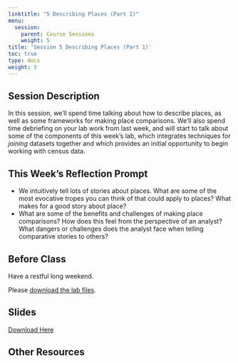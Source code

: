 ```yaml
---
linktitle: "5 Describing Places (Part 1)"
menu:
  session:
    parent: Course Sessions
    weight: 5
title: 'Session 5 Describing Places (Part 1)'
toc: true
type: docs
weight: 5
---
```


## Session Description

In this session, we'll spend time talking about how to describe places, as well as some frameworks for making place comparisons. We'll also spend time debriefing on your lab work from last week, and will start to talk about some of the components of this week's lab, which integrates techniques for *joining* datasets together and which provides an initial opportunity to begin working with census data.

## This Week's Reflection Prompt

- We intuitively tell lots of stories about places. What are some of the most evocative tropes you can think of that could apply to places? What makes for a good story about place?
- What are some of the benefits and challenges of making place comparisons? How does this feel from the perspective of an analyst? What dangers or challenges does the analyst face when telling comparative stories to others?
 
## Before Class

Have a restful long weekend.

Please [download the lab files](/schedule/session/03-Starting_with_Data_files/03_Lab.zip).

## Slides

[Download Here](/schedule/session/03-Starting_with_Data_files/S3_Slides.pdf)

## Other Resources